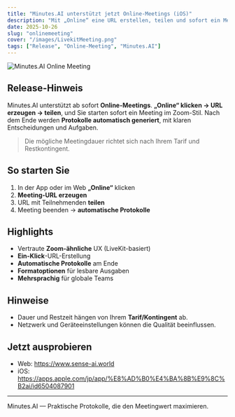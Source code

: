 ```yaml
---
title: "Minutes.AI unterstützt jetzt Online-Meetings (iOS)"
description: "Mit „Online“ eine URL erstellen, teilen und sofort ein Meeting im Zoom-Stil starten. Am Ende werden die Protokolle automatisch sauber generiert."
date: 2025-10-26
slug: "onlinemeeting"
cover: "/images/LivekitMeeting.png"
tags: ["Release", "Online-Meeting", "Minutes.AI"]
---
```


![Minutes.AI Online Meeting](/images/LivekitMeeting.png)

## Release-Hinweis
Minutes.AI unterstützt ab sofort **Online-Meetings**. **„Online“ klicken → URL erzeugen → teilen**, und Sie starten sofort ein Meeting im Zoom-Stil. Nach dem Ende werden **Protokolle automatisch generiert**, mit klaren Entscheidungen und Aufgaben.

> Die mögliche Meetingdauer richtet sich nach Ihrem Tarif und Restkontingent.

## So starten Sie
1. In der App oder im Web **„Online“** klicken  
2. **Meeting-URL erzeugen**  
3. URL mit Teilnehmenden **teilen**  
4. Meeting beenden → **automatische Protokolle**

## Highlights
- Vertraute **Zoom-ähnliche** UX (LiveKit-basiert)
- **Ein-Klick**-URL-Erstellung
- **Automatische Protokolle** am Ende
- **Formatoptionen** für lesbare Ausgaben
- **Mehrsprachig** für globale Teams

## Hinweise
- Dauer und Restzeit hängen von Ihrem **Tarif/Kontingent** ab.  
- Netzwerk und Geräteeinstellungen können die Qualität beeinflussen.

## Jetzt ausprobieren
- Web: https://www.sense-ai.world  
- iOS: https://apps.apple.com/jp/app/%E8%AD%B0%E4%BA%8B%E9%8C%B2ai/id6504087901

---
Minutes.AI — Praktische Protokolle, die den Meetingwert maximieren.
